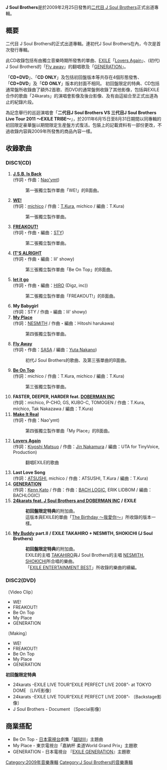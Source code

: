 {{Infobox Album |
| Name       = J Soul Brothers
| Type       = [[錄音室專輯|錄音室專輯]]
| Artist     = [[J_Soul_Brothers|J Soul Brothers]]
| Released   = 2009年2月25日<br/>2011年6月15日（期間限定生産盤）
| Recorded   = 
| Genre      = [[J-POP|J-POP]]<br />[[R&B|R&B]]
| Length     = 70分
| Label      = [[rhythm_zone|rhythm zone]]
| Producer   = 
| Chart position =*週榜2位（[[Oricon|Oricon]]）
*日榜1位（Oricon）
*週榜54位（期間限定生産盤、Oricon）
*登場次數22回（Oricon）
*登場次數10回（期間限定生産盤、Oricon）
| Certification  = 
| Last album = 
| This album = '''J Soul Brothers'''<br />（2009年）
| Next album = 【三代目J Soul Brothers】<br />[[J_Soul_Brothers_(第三代J_Soul_Brothers專輯)|J Soul Brothers]]<br />（2011年）
{{Singles
| Name           = J Soul Brothers
| Type           = 錄音室專輯
| single 1       = [[WE!|WE!]]
| single 1 date  = 2008年5月7日
| single 2       = [[FREAKOUT!|FREAKOUT!]]
| single 2 date  = 2008年8月20日
| single 3       = [[Be_On_Top|Be On Top]]
| single 3 date  = 2008年11月19日
| single 4       = [[My_Place|My Place]]
| single 4 date  = 2009年1月7日
|
}}
}}
'''J Soul Brothers'''是於2009年2月25日發售的[[J_Soul_Brothers|二代目 J Soul Brothers]]正式出道專輯。

== 概要 ==
二代目 J Soul Brothers的正式出道專輯。連初代J Soul Brothers在內，今次是首次發行專輯。

此CD收錄包括有由獨立音樂時期所發售的單曲、[[EXILE|EXILE]]「[[Lovers_Again|Lovers Again]]」、(初代) J Soul Brothers的「[[Fly_away_(J_Soul_Brothers)|Fly away]]」的翻唱歌及「[[GENERATION|GENERATION]]」。

「'''CD+DVD'''」、「'''CD ONLY'''」及包括初回盤版本等共存在4個形態發售、「'''CD+DVD'''」及「'''CD ONLY'''」版本的封面不相同。
初回盤限定的特典、CD包括通常盤所收錄曲了額外2首歌、而DVD的通常盤側收錄了其他影像，包括與EXILE合作的歌曲「24karats」的演唱會影像及後台影像、及有由這組合至正式出道為止的紀錄片段。

為記念舉行的巡迴演唱會「'''二代目J Soul Brothers VS 三代目J Soul Brothers Live Tour 2011 ～EXILE TRIBE～'''」，於2011年6月15日至8月31日期間以同專輯的初回限定豪華盤以期間限定生産盤方式復活。包裝上的記載資料有一部份更改，不過收錄内容與2009年所發售的商品內容一樣。

== 收錄歌曲 ==
=== DISC1(CD) ===
#'''[[WE!|J.S.B. Is Back]]'''<br/>(作詞・作曲：[[Nao'ymt|Nao'ymt]])
#:第一張獨立製作單曲「WE!」的B面曲。
#'''[[WE!|WE!]]'''<br/>(作詞：[[michico|michico]] / 作曲：[[T.Kura|T.Kura]], michico / 編曲：T.Kura)
#:第一張獨立製作單曲。
#'''[[FREAKOUT!|FREAKOUT!]]'''<br/>(作詞・作曲・編曲：[[STY|STY]])
#:第二張獨立製作單曲。
#'''[[Be_On_Top|IT'S ALRIGHT]]'''<br/>(作詞・作曲・編曲：lil' showy)
#:第三張獨立製作單曲「Be On Top」的B面曲。
#'''[[FREAKOUT!|let it go]]'''<br/>(作詞・作曲・編曲：[[HIRO_(音楽プロデューサー)|HIRO]] (Digz, inc))
#:第二張獨立製作單曲「FREAKOUT!」的B面曲。
#'''My Babygirl'''<br/>(作詞：STY / 作曲・編曲：lil' showy)
#'''[[My_Place|My Place]]'''<br/>(作詞：[[NESMITH|NESMITH]] / 作曲・編曲：Hitoshi harukawa)
#:第四張獨立製作單曲。
#'''[[Fly_away_(J_Soul_Brothers曲)|Fly Away]]'''<br/>(作詞・作曲：[[SASA_(ミュージシャン)|SASA]] / 編曲：[[中野雄太|Yuta Nakano]])
#:初代J Soul Brothers的歌曲、及第三張單曲的B面曲。
#'''[[Be_On_Top|Be On Top]]'''<br/>(作詞：michico / 作曲：T.Kura, michico / 編曲：T.Kura)
#:第三張獨立製作單曲。
#'''FASTER, DEEPER, HARDER feat. [[DOBERMAN_INC|DOBERMAN INC]]'''<br/>(作詞：michico, P-CHO, GS, KUBO-C, TOMOGEN / 作曲：T.Kura, michico, Tak Nakazawa / 編曲：T.Kura)
#'''[[My_Place|Make It Real]]'''<br/>(作詞・作曲：Nao'ymt)
#:第四張獨立製作單曲「My Place」的B面曲。
#'''[[Lovers_Again|Lovers Again]]'''<br/>(作詞：[[松尾潔|Kiyoshi Matsuo]] / 作曲：[[Jin_Nakamura|Jin Nakamura]] / 編曲：UTA for TinyVoice, Production)
#:翻唱EXILE的歌曲
#'''Last Love Song'''<br/>(作詞：[[ATSUSHI_(歌手)|ATSUSHI]], michico / 作曲：ATSUSHI, T.Kura / 編曲：T.Kura)
#'''[[GENERATION|GENERATION]]'''<br/>(作詞：[[Kenn_Kato|Kenn Kato]] / 作曲：作曲：[[Bach_Logic|BACH LOGIC]], ERIK LIDBOM / 編曲：BACHLOGIC) 
#'''[[24karats_feat._J_Soul_Brothers_and_DOBERMAN_INC|24karats feat. J Soul Brothers and DOBERMAN INC]]''' '''/''' '''EXILE'''
#:'''初回盤限定特典'''的附加曲。
#:這版本與EXILE的單曲「[[The_Birthday_～我愛你～|The Birthday ～我愛你～]]」所收錄的版本一樣。
#'''[[EXILE_ENTERTAINMENT_BEST|My Buddy]] part.II''' '''/''' '''EXILE TAKAHIRO + NESMITH, SHOKICHI (J Soul Brothers)'''
#:'''初回盤限定特典'''的附加曲。
#:EXILE的主唱 [[TAKAHIRO|TAKAHIRO]]與J Soul Brothers的主唱 [[NESMITH|NESMITH]], [[SHOKICHI|SHOKICHI]]所合唱的樂曲。
#:「[[EXILE_ENTERTAINMENT_BEST|EXILE ENTERTAINMENT BEST]]」所收錄的樂曲的續編。

=== DISC2(DVD) ===
〔Video Clip〕
*WE!
*FREAKOUT!
*Be On Top
*My Place
*GENERATION

〔Making〕
*WE!
*FREAKOUT!
*Be On Top
*My Place 
*GENERATION 

'''初回盤限定特典''' 
*24karats -EXILE LIVE TOUR“EXILE PERFECT LIVE 2008”- at TOKYO DOME 〔LIVE影像〕 
*24karats -EXILE LIVE TOUR“EXILE PERFECT LIVE 2008”- 〔Backstage影像〕
*J Soul Brothers - Document 〔Special影像〕

== 商業搭配 ==
*Be On Top - [[日本電視台|日本電視台]]劇集「[[越狱_(电视剧)|越狱III]]」主題曲
*My Place - 東京電視台「嘉納杯 柔道World Grand Prix」主題歌
*GENERATION - 日本電視台 『[[EXILE_GENERATION|EXILE GENERATION]]』主題歌

{{J Soul Brothers}}
[[Category:2009年音樂專輯|Category:2009年音樂專輯]]
[[Category:J_Soul_Brothers的音樂專輯|Category:J Soul Brothers的音樂專輯]]
